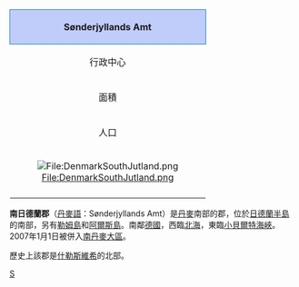 {| colspan="4" width=250 style="border: 1px solid #6688AA; background-color:#f0f6fa; margin:0.5em; padding:0.5em; float:right" valign="top" | 
|- 
! style="border: 1px solid #1188AA; background-color:#c0ccfa" align="center" colspan="2" | Sønderjyllands Amt
|-
| 行政中心 || [[奧本羅|奧本羅]]
|-
| 面積 || 3,938 [[平方公里|平方公里]]
|-
| 人口 || 252,433 <small>''(2006)''</small>
|-
| bgcolor=#FFFFFF align="center" colspan="2" |[[File:DenmarkSouthJutland.png|File:DenmarkSouthJutland.png]]
|-
|}

'''南日德蘭郡'''（[[丹麥語|丹麥語]]：Sønderjyllands Amt）是[[丹麥|丹麥]]南部的郡，位於[[日德蘭半島|日德蘭半島]]的南部，另有[[勒姆島|勒姆島]]和[[阿爾斯島|阿爾斯島]]。南鄰[[德國|德國]]，西臨[[北海_(大西洋)|北海]]，東臨[[小貝爾特海峽|小貝爾特海峽]]。2007年1月1日被併入[[南丹麥大區|南丹麥大區]]。

歷史上該郡是[[什勒斯維希|什勒斯維希]]的北部。

[[Category:丹麥已撤消的郡_(1970年至2006年)|S]]